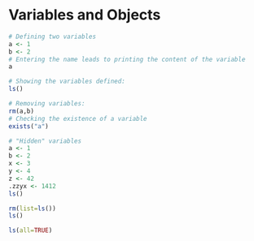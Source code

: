 # Variables and Objects

```r
# Defining two variables
a <- 1
b <- 2
# Entering the name leads to printing the content of the variable
a
```

```r
# Showing the variables defined:
ls()
```

```r
# Removing variables:
rm(a,b)
# Checking the existence of a variable
exists("a")
```

```r
# "Hidden" variables
a <- 1
b <- 2
x <- 3
y <- 4
z <- 42
.zzyx <- 1412
ls()
```

```r
rm(list=ls())
ls()
```

```r
ls(all=TRUE)
```
